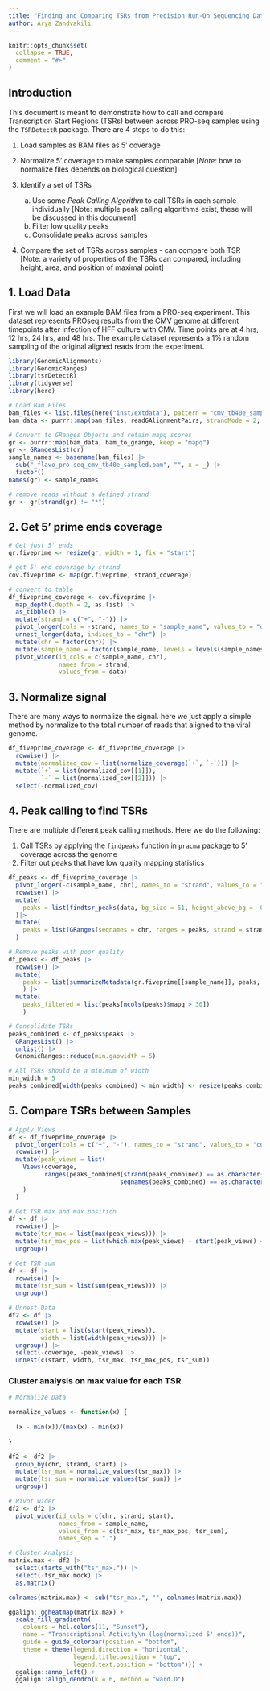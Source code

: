 ```yaml
---
title: "Finding and Comparing TSRs from Precision Run-On Sequencing Dataset"
author: Arya Zandvakili
---
```


```r
knitr::opts_chunk$set(
  collapse = TRUE,
  comment = "#>"
)
```

## Introduction

This document is meant to demonstrate how to call and compare Transcription Start Regions (TSRs) between across PRO-seq samples using the `TSRDetectR` package. There are 4 steps to do this:

1.  Load samples as BAM files as 5' coverage

2.  Normalize 5' coverage to make samples comparable [*Note:* how to normalize files depends on biological question]

3.  Identify a set of TSRs

    a.  Use some *Peak Calling Algorithm* to call TSRs in each sample individually [Note: multiple peak calling algorithms exist, these will be discussed in this document]
    b.  Filter low quality peaks
    c.  Consolidate peaks across samples

4.  Compare the set of TSRs across samples - can compare both TSR [Note: a variety of properties of the TSRs can compared, including height, area, and position of maximal point]

## 1. Load Data

First we will load an example BAM files from a PRO-seq experiment. This dataset represents PROseq results from the CMV genome at different timepoints after infection of HFF culture with CMV. Time points are at 4 hrs, 12 hrs, 24 hrs, and 48 hrs. The example dataset represents a 1% random sampling of the original aligned reads from the experiment.

```r
library(GenomicAlignments)
library(GenomicRanges)
library(tsrDetectR)
library(tidyverse)
library(here)

# Load Bam Files
bam_files <- list.files(here("inst/extdata"), pattern = "cmv_tb40e_sampled.bam$", full.names = T)
bam_data <- purrr::map(bam_files, readGAlignmentPairs, strandMode = 2, param=ScanBamParam(what="mapq"))

# Convert to GRanges Objects and retain mapq scores
gr <- purrr::map(bam_data, bam_to_grange, keep = "mapq")
gr <- GRangesList(gr)
sample_names <- basename(bam_files) |>
  sub("_flavo_pro-seq_cmv_tb40e_sampled.bam", "", x = _) |>
  factor()
names(gr) <- sample_names

# remove reads without a defined strand
gr <- gr[strand(gr) != "*"]
```

## 2. Get 5' prime ends coverage

```r

# Get just 5' ends
gr.fiveprime <- resize(gr, width = 1, fix = "start")

# get 5' end coverage by strand
cov.fiveprime <- map(gr.fiveprime, strand_coverage)

# convert to table
df_fiveprime_coverage <- cov.fiveprime |>
  map_depth(.depth = 2, as.list) |>
  as_tibble() |>
  mutate(strand = c("+", "-")) |> 
  pivot_longer(cols = -strand, names_to = "sample_name", values_to = "data") |>
  unnest_longer(data, indices_to = "chr") |>
  mutate(chr = factor(chr)) |>
  mutate(sample_name = factor(sample_name, levels = levels(sample_names))) |>
  pivot_wider(id_cols = c(sample_name, chr), 
              names_from = strand,
              values_from = data)
```

## 3. Normalize signal

There are many ways to normalize the signal. here we just apply a simple method by normalize to the total number of reads that aligned to the viral genome.

```r
df_fiveprime_coverage <- df_fiveprime_coverage |>
  rowwise() |> 
  mutate(normalized_cov = list(normalize_coverage(`+`, `-`))) |> 
  mutate(`+` = list(normalized_cov[[1]]),
         `-` = list(normalized_cov[[2]])) |> 
  select(-normalized_cov)
```

## 4. Peak calling to find TSRs

There are multiple different peak calling methods. Here we do the following:

1.  Call TSRs by applying the `findpeaks` function in `pracma` package to 5' coverage across the genome
2.  Filter out peaks that have low quality mapping statistics

```r
df_peaks <- df_fiveprime_coverage |>
  pivot_longer(-c(sample_name, chr), names_to = "strand", values_to = "data") |> 
  rowwise() |>
  mutate(
    peaks = list(findtsr_peaks(data, bg_size = 51, height_above_bg =  0.001))
  )|> 
  mutate(
    peaks = list(GRanges(seqnames = chr, ranges = peaks, strand = strand))
  )

# Remove peaks with poor quality
df_peaks <- df_peaks |> 
  rowwise() |>
  mutate(
    peaks = list(summarizeMetadata(gr.fiveprime[[sample_name]], peaks, metadata = "mapq", func = mean))
    ) |> 
  mutate(
    peaks_filtered = list(peaks[mcols(peaks)$mapq > 30])
    )

# Consolidate TSRs
peaks_combined <- df_peaks$peaks |>
  GRangesList() |>
  unlist() |>
  GenomicRanges::reduce(min.gapwidth = 5)

# All TSRs should be a minimum of width
min_width = 5
peaks_combined[width(peaks_combined) < min_width] <- resize(peaks_combined[width(peaks_combined) < min_width], fix = "center", width = min_width)
```

## 5. Compare TSRs between Samples

```r
# Apply Views
df <- df_fiveprime_coverage |>
  pivot_longer(cols = c("+", "-"), names_to = "strand", values_to = "coverage") |>
  rowwise() |>
  mutate(peak_views = list(
    Views(coverage, 
          ranges(peaks_combined[strand(peaks_combined) == as.character(strand) &
                               seqnames(peaks_combined) == as.character(chr)]))
    )
  )

# Get TSR max and max position
df <- df |> 
  rowwise() |> 
  mutate(tsr_max = list(max(peak_views))) |> 
  mutate(tsr_max_pos = list(which.max(peak_views) - start(peak_views) + 1)) |> 
  ungroup()

# Get TSR sum
df <- df |> 
  rowwise() |> 
  mutate(tsr_sum = list(sum(peak_views))) |> 
  ungroup()

# Unnest Data
df2 <- df |> 
  rowwise() |>
  mutate(start = list(start(peak_views)),
         width = list(width(peak_views))) |> 
  ungroup() |>
  select(-coverage, -peak_views) |> 
  unnest(c(start, width, tsr_max, tsr_max_pos, tsr_sum)) 
```

### Cluster analysis on max value for each TSR

```r
# Normalize Data

normalize_values <- function(x) {
  
  (x - min(x))/(max(x) - min(x))
  
}

df2 <- df2 |>
  group_by(chr, strand, start) |> 
  mutate(tsr_max = normalize_values(tsr_max)) |> 
  mutate(tsr_sum = normalize_values(tsr_sum)) |> 
  ungroup()

# Pivot wider
df2 <- df2 |> 
  pivot_wider(id_cols = c(chr, strand, start),
              names_from = sample_name, 
              values_from = c(tsr_max, tsr_max_pos, tsr_sum),
              names_sep = ".")

# Cluster Analysis
matrix.max <- df2 |> 
  select(starts_with("tsr_max.")) |> 
  select(-tsr_max.mock) |> 
  as.matrix()

colnames(matrix.max) <- sub("tsr_max.", "", colnames(matrix.max))

ggalign::ggheatmap(matrix.max) + 
  scale_fill_gradientn(
    colours = hcl.colors(11, "Sunset"),
    name = "Transcriptional Activity\n (log(normalized 5' ends))",
    guide = guide_colorbar(position = "bottom",
    theme = theme(legend.direction = "horizontal",
                  legend.title.position = "top",
                  legend.text.position = "bottom"))) +
  ggalign::anno_left() +
  ggalign::align_dendro(k = 6, method = "ward.D") 
```
